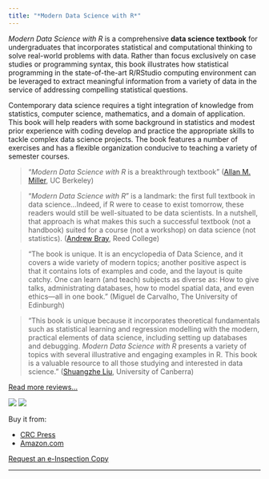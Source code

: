 ```yaml
---
title: "*Modern Data Science with R*"
---
```


<div class="row">
  <div class="col-sm-6">

*Modern Data Science with R* is a comprehensive **data science textbook** for undergraduates that incorporates statistical and computational thinking to solve real-world problems with data. Rather than focus exclusively on case studies or programming syntax, this book illustrates how statistical programming in the state-of-the-art R/RStudio computing environment  can be leveraged to extract meaningful information from a variety of data in the service of addressing compelling statistical questions. 

Contemporary data science requires a tight integration of knowledge from statistics, computer science, mathematics, and a domain of application. This book will help readers with some background in statistics and modest prior experience with coding develop and practice the appropriate skills to tackle complex data science projects. The book features a number of exercises and has a flexible organization conducive to teaching a variety of semester courses.

> "*Modern Data Science with R* is a breakthrough textbook" ([Allan M. Miller](https://dl.acm.org/citation.cfm?id=3300155&dl=ACM&coll=DL), UC Berkeley)

> "*Modern Data Science with R*" is a landmark: the first full textbook in data science...Indeed, if R were to cease to exist tomorrow, these readers would still be well-situated to be data scientists. In a nutshell, that approach is what makes this such a successful textbook (not a handbook) suited for a course (not a workshop) on data science (not statistics). ([Andrew Bray](https://amstat.tandfonline.com/doi/pdf/10.1080/00031305.2018.1496649), Reed College)

> "The book is unique. It is an encyclopedia of Data Science, and it covers a wide variety of modern topics; another positive aspect is that it contains lots of examples and code, and the layout is quite catchy. One can learn (and teach) subjects as diverse as: How to give talks, administrating databases, how to model spatial data, and even ethics---all in one book." (Miguel de Carvalho, The University of Edinburgh)

> "This book is unique because it incorporates theoretical fundamentals such as statistical learning and regression modelling with the modern, practical elements of data science, including setting up databases and debugging. *Modern Data Science with R* presents a variety of topics with several illustrative and engaging examples in R. This book is a valuable resource to all those studying and interested in data science." ([Shuangzhe Liu](https://onlinelibrary.wiley.com/doi/pdf/10.1111/insr.12256), University of Canberra)

[Read more reviews...](publicity.html)


  </div>
  <div class="col-sm-6">
  [![](https://www.crcpress.com/images/CRCPress-logo-s.jpg)](https://www.crcpress.com/Modern-Data-Science-with-R/Baumer-Horton-Kaplan/9781498724487)
  ![](https://images.tandf.co.uk/common/jackets/amazon/978149872/9781498724487.jpg)
  
  Buy it from:

* [CRC Press](https://www.crcpress.com/Modern-Data-Science-with-R/Baumer-Horton-Kaplan/9781498724487)
* [Amazon.com](https://www.amazon.com/Modern-Data-Science-Download-Statistical/dp/1498724485)

<div>
  <a class="btn btn-primary btn-block" href="https://www.crcpress.com/textbooks/evaluation/9781498724487">
  <i class="fa fa-book"></i>Request an e-Inspection Copy
  <i class="fa fa-angle-double-right"></i>
  </a>
</div>
  
  </div>
</div>




---

